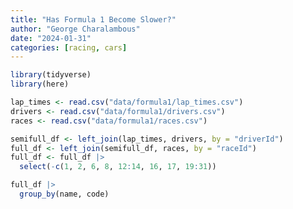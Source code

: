```yaml
---
title: "Has Formula 1 Become Slower?"
author: "George Charalambous"
date: "2024-01-31"
categories: [racing, cars]
---
```


```r
library(tidyverse)
library(here)
```

```r
lap_times <- read.csv("data/formula1/lap_times.csv")
drivers <- read.csv("data/formula1/drivers.csv")
races <- read.csv("data/formula1/races.csv")
```

```r
semifull_df <- left_join(lap_times, drivers, by = "driverId")
full_df <- left_join(semifull_df, races, by = "raceId")
full_df <- full_df |>
  select(-c(1, 2, 6, 8, 12:14, 16, 17, 19:31))
```

```r
full_df |>
  group_by(name, code)
```

